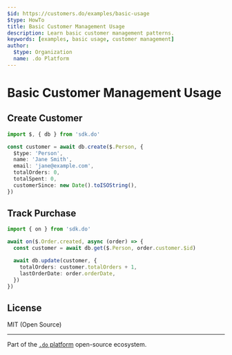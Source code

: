 ```yaml
---
$id: https://customers.do/examples/basic-usage
$type: HowTo
title: Basic Customer Management Usage
description: Learn basic customer management patterns.
keywords: [examples, basic usage, customer management]
author:
  $type: Organization
  name: .do Platform
---
```


# Basic Customer Management Usage

## Create Customer

```typescript
import $, { db } from 'sdk.do'

const customer = await db.create($.Person, {
  $type: 'Person',
  name: 'Jane Smith',
  email: 'jane@example.com',
  totalOrders: 0,
  totalSpent: 0,
  customerSince: new Date().toISOString(),
})
```

## Track Purchase

```typescript
import { on } from 'sdk.do'

await on($.Order.created, async (order) => {
  const customer = await db.get($.Person, order.customer.$id)

  await db.update(customer, {
    totalOrders: customer.totalOrders + 1,
    lastOrderDate: order.orderDate,
  })
})
```

## License

MIT (Open Source)

---

Part of the [`.do` platform](https://github.com/dot-do/platform) open-source ecosystem.
